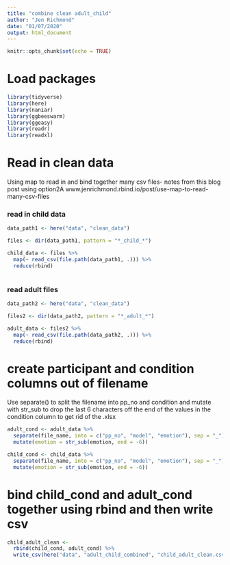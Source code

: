 ```yaml
---
title: "combine clean adult_child"
author: "Jen Richmond"
date: "01/07/2020"
output: html_document
---
```


```r
knitr::opts_chunk$set(echo = TRUE)
```


# Load packages
```r
library(tidyverse)
library(here)
library(naniar)
library(ggbeeswarm)
library(ggeasy)
library(readr)
library(readxl)
```

# Read in clean data

Using map to read in and bind together many csv files- notes from this blog post using option2A www.jenrichmond.rbind.io/post/use-map-to-read-many-csv-files

### read in child data
```r

data_path1 <- here("data", "clean_data")

files <- dir(data_path1, pattern = "*_child_*")

child_data <- files %>%
  map(~ read_csv(file.path(data_path1, .))) %>%
  reduce(rbind)



```

### read adult files
```r

data_path2 <- here("data", "clean_data")

files2 <- dir(data_path2, pattern = "*_adult_*")

adult_data <- files2 %>%
  map(~ read_csv(file.path(data_path2, .))) %>%
  reduce(rbind)

```

# create participant and condition columns out of filename

Use separate() to split the filename into  pp_no and condition and mutate with str_sub to drop the last 6 characters off the end of the values in the condition column to get rid of the .xlsx

```r
adult_cond <- adult_data %>%
  separate(file_name, into = c("pp_no", "model", "emotion"), sep = "_") %>% 
  mutate(emotion = str_sub(emotion, end = -6)) 

child_cond <- child_data %>%
  separate(file_name, into = c("pp_no", "model", "emotion"), sep = "_") %>% 
  mutate(emotion = str_sub(emotion, end = -6)) 
```


# bind child_cond and adult_cond together using rbind and then write csv
```r
child_adult_clean <- 
  rbind(child_cond, adult_cond) %>%
  write_csv(here("data", "adult_child_combined", "child_adult_clean.csv"))

```

